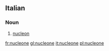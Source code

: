 ==Italian==

===Noun===
{{wikipedia|lang=it}}
{{it-noun|m}}

# {{lb|it|physics}} [[nucleon]]

[[fr:nucleone]]
[[gl:nucleone]]
[[it:nucleone]]
[[pl:nucleone]]